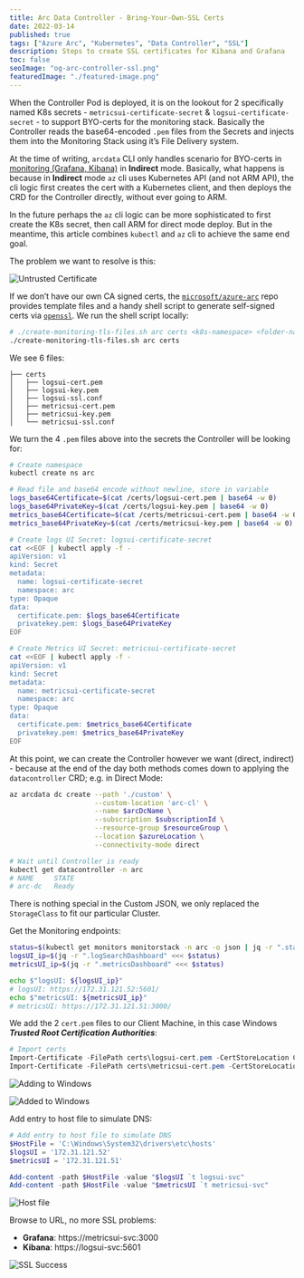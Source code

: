 ```yaml
---
title: Arc Data Controller - Bring-Your-Own-SSL Certs
date: 2022-03-14
published: true
tags: ["Azure Arc", "Kubernetes", "Data Controller", "SSL"]
description: Steps to create SSL certificates for Kibana and Grafana
toc: false
seoImage: "og-arc-controller-ssl.png"
featuredImage: "./featured-image.png"
---
```



When the Controller Pod is deployed, it is on the lookout for 2 specifically named K8s secrets - `metricsui-certificate-secret` & `logsui-certificate-secret` - to support BYO-certs for the monitoring stack. Basically the Controller reads the base64-encoded `.pem` files from the Secrets and injects them into the Monitoring Stack using it’s File Delivery system.

At the time of writing, `arcdata` CLI only handles scenario for BYO-certs in [monitoring (Grafana, Kibana)](https://docs.microsoft.com/en-us/azure/azure-arc/data/monitor-certificates) in **Indirect** mode. Basically, what happens is because in **Indirect** mode `az` cli uses Kubernetes API (and not ARM API), the cli logic first creates the cert with a Kubernetes client, and then deploys the CRD for the Controller directly, without ever going to ARM. 

In the future perhaps the `az` cli logic can be more sophisticated to first create the K8s secret, then call ARM for direct mode deploy. But in the meantime, this article combines `kubectl` and `az` cli to achieve the same end goal.

The problem we want to resolve is this:

![Untrusted Certificate](images/untrusted-cert.png)

If we don’t have our own CA signed certs, the [`microsoft/azure-arc`](https://github.com/microsoft/azure_arc/tree/main/arc_data_services/deploy/scripts/monitoring) repo provides template files and a handy shell script to generate self-signed certs via [`openssl`](https://www.openssl.org/docs/manmaster/man1/). We run the shell script locally:

```bash
# ./create-monitoring-tls-files.sh arc certs <k8s-namespace> <folder-name-to-store-certs>
./create-monitoring-tls-files.sh arc certs
```

We see 6 files:

```
├── certs
│   ├── logsui-cert.pem
│   ├── logsui-key.pem
│   ├── logsui-ssl.conf
│   ├── metricsui-cert.pem
│   ├── metricsui-key.pem
│   └── metricsui-ssl.conf
```

We turn the 4 `.pem` files above into the secrets the Controller will be looking for:

```bash
# Create namespace
kubectl create ns arc

# Read file and base64 encode without newline, store in variable
logs_base64Certificate=$(cat /certs/logsui-cert.pem | base64 -w 0)
logs_base64PrivateKey=$(cat /certs/logsui-key.pem | base64 -w 0)
metrics_base64Certificate=$(cat /certs/metricsui-cert.pem | base64 -w 0)
metrics_base64PrivateKey=$(cat /certs/metricsui-key.pem | base64 -w 0)

# Create logs UI Secret: logsui-certificate-secret
cat <<EOF | kubectl apply -f -
apiVersion: v1
kind: Secret
metadata:
  name: logsui-certificate-secret
  namespace: arc
type: Opaque
data:
  certificate.pem: $logs_base64Certificate
  privatekey.pem: $logs_base64PrivateKey
EOF

# Create Metrics UI Secret: metricsui-certificate-secret
cat <<EOF | kubectl apply -f -
apiVersion: v1
kind: Secret
metadata:
  name: metricsui-certificate-secret
  namespace: arc
type: Opaque
data:
  certificate.pem: $metrics_base64Certificate
  privatekey.pem: $metrics_base64PrivateKey
EOF
```

At this point, we can create the Controller however we want (direct, indirect) - because at the end of the day both methods comes down to applying the `datacontroller` CRD; e.g. in Direct Mode:

```bash
az arcdata dc create --path './custom' \
                     --custom-location 'arc-cl' \
                     --name $arcDcName \
                     --subscription $subscriptionId \
                     --resource-group $resourceGroup \
                     --location $azureLocation \
                     --connectivity-mode direct

# Wait until Controller is ready
kubectl get datacontroller -n arc
# NAME     STATE
# arc-dc   Ready
```

<Callout>

There is nothing special in the Custom JSON, we only replaced the `StorageClass` to fit our particular Cluster.

</Callout>

Get the Monitoring endpoints:

```bash
status=$(kubectl get monitors monitorstack -n arc -o json | jq -r ".status")
logsUI_ip=$(jq -r ".logSearchDashboard" <<< $status)
metricsUI_ip=$(jq -r ".metricsDashboard" <<< $status)

echo $"logsUI: ${logsUI_ip}"
# logsUI: https://172.31.121.52:5601/
echo $"metricsUI: ${metricsUI_ip}"
# metricsUI: https://172.31.121.51:3000/
```

We add the 2 `cert.pem` files to our Client Machine, in this case Windows _**Trusted Root Certification Authorities**_:

```powershell
# Import certs
Import-Certificate -FilePath certs\logsui-cert.pem -CertStoreLocation Cert:\LocalMachine\Root
Import-Certificate -FilePath certs\metricsui-cert.pem -CertStoreLocation Cert:\LocalMachine\Root
```

![Adding to Windows](images/pwsh-cert.png)

![Added to Windows](images/cert-store.png)

Add entry to host file to simulate DNS:

```powershell
# Add entry to host file to simulate DNS
$HostFile = 'C:\Windows\System32\drivers\etc\hosts'
$logsUI = '172.31.121.52'
$metricsUI = '172.31.121.51'

Add-content -path $HostFile -value "$logsUI `t logsui-svc"
Add-content -path $HostFile -value "$metricsUI `t metricsui-svc"
```

![Host file](images/hosts.png)

Browse to URL, no more SSL problems:

- **Grafana**: https://metricsui-svc:3000
- **Kibana**: https://logsui-svc:5601

![SSL Success](/gifs/arc-monitor-ssl.gif)